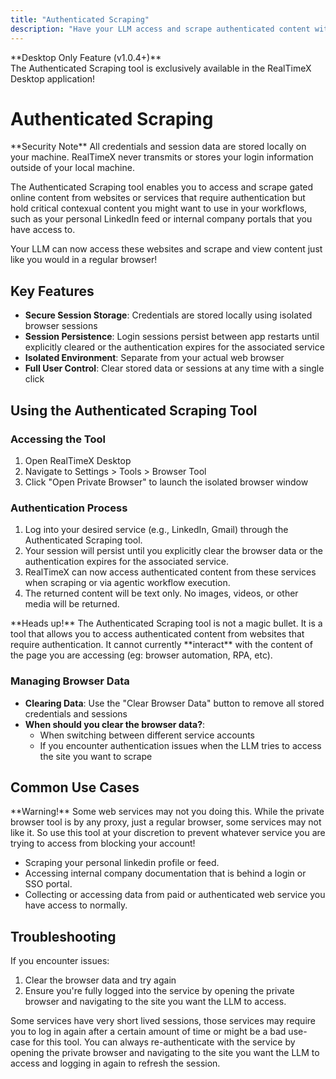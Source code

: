 ```yaml
---
title: "Authenticated Scraping"
description: "Have your LLM access and scrape authenticated content with RealTimeX's Authenticated Scraping tool"
---
```



<Callout type="info" emoji="🖥️">
  **Desktop Only Feature (v1.0.4+)**<br/>
  The Authenticated Scraping tool is exclusively available in the RealTimeX Desktop application!
</Callout>

# Authenticated Scraping

<Callout type="warning" emoji="⚠️">
  **Security Note**
  All credentials and session data are stored locally on your machine. RealTimeX never transmits or stores your login information outside of your local machine.
</Callout>

The Authenticated Scraping tool enables you to access and scrape gated online content from websites or services that require authentication but hold critical contexual content you might want to use in your workflows, such as your personal LinkedIn feed or internal company portals that you have access to.

Your LLM can now access these websites and scrape and view content just like you would in a regular browser!

## Key Features

- **Secure Session Storage**: Credentials are stored locally using isolated browser sessions
- **Session Persistence**: Login sessions persist between app restarts until explicitly cleared or the authentication expires for the associated service
- **Isolated Environment**: Separate from your actual web browser
- **Full User Control**: Clear stored data or sessions at any time with a single click

## Using the Authenticated Scraping Tool

### Accessing the Tool
1. Open RealTimeX Desktop
2. Navigate to Settings > Tools > Browser Tool
3. Click "Open Private Browser" to launch the isolated browser window


### Authentication Process
1. Log into your desired service (e.g., LinkedIn, Gmail) through the Authenticated Scraping tool.
2. Your session will persist until you explicitly clear the browser data or the authentication expires for the associated service.
3. RealTimeX can now access authenticated content from these services when scraping or via agentic workflow execution.
4. The returned content will be text only. No images, videos, or other media will be returned.

<Callout type="info" emoji="💡">
  **Heads up!**
  The Authenticated Scraping tool is not a magic bullet. It is a tool that allows you to access authenticated content from websites that require authentication. It cannot currently **interact** with the content of the page you are accessing (eg: browser automation, RPA, etc).
</Callout>

### Managing Browser Data

- **Clearing Data**: Use the "Clear Browser Data" button to remove all stored credentials and sessions
- **When should you clear the browser data?**:
  - When switching between different service accounts
  - If you encounter authentication issues when the LLM tries to access the site you want to scrape

## Common Use Cases

<Callout type="warning" emoji="⚠️">
  **Warning!**
  Some web services may not you doing this. While the private browser tool is by any proxy, just a regular browser, some services may not like it. So use this tool at your discretion to prevent whatever service you are trying to access from blocking your account!
</Callout>

- Scraping your personal linkedin profile or feed.
- Accessing internal company documentation that is behind a login or SSO portal.
- Collecting or accessing data from paid or authenticated web service you have access to normally.

## Troubleshooting

If you encounter issues:
1. Clear the browser data and try again
2. Ensure you're fully logged into the service by opening the private browser and navigating to the site you want the LLM to access.

Some services have very short lived sessions, those services may require you to log in again after a certain amount of time or might be a bad use-case for this tool. You can always re-authenticate with the service by opening the private browser and navigating to the site you want the LLM to access and logging in again to refresh the session.